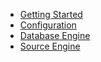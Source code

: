 - [Getting Started](/)
- [Configuration](/configuration)
- [Database Engine](/database-engine)
- [Source Engine](/source-engine)
